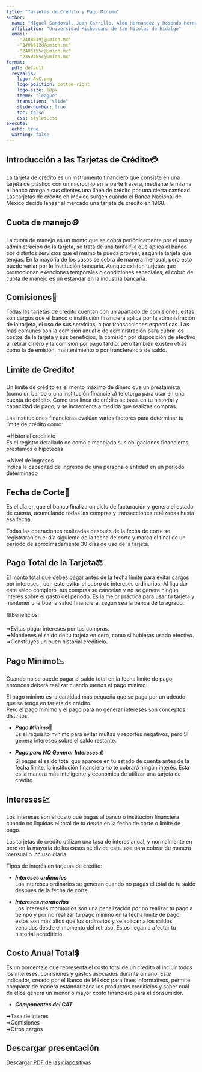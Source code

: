 ```yaml
---
title: "Tarjetas de Credito y Pago Minimo"
author: 
  name: "MIguel Sandoval, Juan Carrillo, Aldo Hernandez y Rosendo Hernandez"
  affiliation: "Universidad Michoacana de San Nicolas de Hidalgo"
  email:
    -"2408819j@umich.mx"
    -"2408812d@umich.mx"
    -"2405155c@umich.mx"
    -"2350465c@umich.mx" 
format:
  pdf: default
  revealjs:
    logo: AyC.png  
    logo-position: bottom-right
    logo-size: 80px
    theme: "league"
    transition: "slide"
    slide-number: true
    toc: false
    css: styles.css
execute:
  echo: true
  warning: false
---
```


## Introducción a las Tarjetas de Crédito💳

La tarjeta de crédito es un instrumento financiero que consiste en una tarjeta de plástico con un microchip en la parte trasera, mediante la misma el banco otorga a sus clientes una línea de crédito por una cierta cantidad. Las tarjetas de crédito en México surgen cuando el Banco Nacional de México decide lanzar al mercado una tarjeta de crédito en 1968.

## Cuota de manejo🪙

La cuota de manejo es un monto que se cobra periódicamente por el uso y administración de la tarjeta, se trata de una tarifa fija que aplica el banco por distintos servicios que el mismo te pueda proveer, según la tarjeta que tengas. En la mayoría de los casos se cobra de manera mensual, pero esto puede variar por la institución bancaria. Aunque existen tarjetas que promocionan exenciones temporales o condiciones especiales,  el cobro de cuota de manejo es un estándar en la industria bancaria.

## Comisiones🧾

Todas las tarjetas de crédito cuentan con un apartado de comisiones, estas son cargos que el banco o institución financiera aplica por la administración de la tarjeta, el uso de sus servicios, o por transacciones específicas. Las más comunes son la comisión anual o de administración para cubrir los costos de la tarjeta y sus beneficios, la comisión por disposición de efectivo al retirar dinero y la comisión por pago tardío, pero también existen otras como la de emisión, mantenimiento o por transferencia de saldo.

## Limite de Credito❗ {.scrollable}

Un límite de crédito es el monto máximo de dinero que un prestamista (como un banco o una institución financiera) te otorga para usar en una cuenta de crédito. Como una linea de crédito se basa en tu historial y capacidad de pago, y se incrementa a medida que realizas compras.

Las instituciones financieras evalúan varios factores para determinar tu límite de crédito como: 

➡Historial crediticio  
Es el registro detallado de como a manejado sus obligaciones financieras, prestamos o hipotecas

➡Nivel de ingresos   
Indica la capacitad de ingresos de una persona o entidad en un periodo determinado

## Fecha de Corte📆

Es el día en que el banco finaliza un ciclo de facturación y genera el estado de cuenta, acumulando todas las compras y transacciones realizadas hasta esa fecha.  

Todas las operaciones realizadas después de la fecha de corte se registrarán en el día siguiente de la fecha de corte y marca el final de un período de aproximadamente 30 días de uso de la tarjeta. 


## Pago Total de la Tarjeta⚖️

El monto total que debes pagar antes de la fecha límite para evitar cargos por intereses , con esto evitar el cobro de intereses ordinarios. Al liquidar este saldo completo, tus compras se cancelan y no se genera ningún interés sobre el gasto del periodo. Es la mejor práctica para usar tu tarjeta y mantener una buena salud financiera, según sea la banca de tu agrado.  

🟢Beneficios:
 
➡Evitas pagar intereses por tus compras.   
➡Mantienes el saldo de tu tarjeta en cero, como si hubieras usado efectivo.  
➡Construyes un buen historial crediticio.  

## Pago Minimo📉 {.scrollable}


Cuando no se puede pagar el saldo total en la fecha límite de pago, entonces deberá realizar cuando menos el pago mínimo.   


El pago mínimo es la cantidad más pequeña que se paga por un adeudo que se tenga en tarjeta de crédito.  
Pero el pago mínimo y el pago para no generar intereses son conceptos distintos:  

+ ***Pago Mínimo***💸  
Es el requisito mínimo para evitar multas y reportes negativos, pero SÍ genera intereses sobre el saldo restante.  

+ ***Pago para NO Generar Intereses***💰  
Si pagas el saldo total que aparece en tu estado de cuenta antes de la fecha límite, la institución financiera no te cobrará ningún interés. Esta es la manera más inteligente y económica de utilizar una tarjeta de crédito.


## Intereses💹 {.scrollable}

Los intereses son el costo que pagas al banco o institución financiera cuando no liquidas el total de tu deuda en la fecha de corte o límite de pago.  

Las tarjetas de credito utilizan una tasa de interes anual, y normalmente en  pero en la mayoria de los casos se divide esta tasa para cobrar de manera mensual o incluso diaria.  

Tipos de interés en tarjetas de crédito:

+ ***Intereses ordinarios***  
Los intereses ordinarios se generan cuando no pagas el total de tu saldo despues de la fecha de corte.

+ ***Intereses moratorios***  
Los intereses moratorios son una penalización por no realizar tu pago a tiempo y por no realizar tu pago minimo en la fecha limite de pago; estos son más altos que los ordinarios y se aplican a los saldos vencidos desde el momento del retraso.
Estos llegan a afectar tu historial acrediticio.

## Costo Anual Total💲 {.scrollable}

Es un porcentaje que representa el costo total de un crédito al incluir todos los intereses, comisiones y gastos asociados durante un año. Este indicador, creado por el Banco de México para fines informativos, permite comparar de manera estandarizada los productos crediticios y saber cuál de ellos genera un menor o mayor costo financiero para el consumidor.  

+ ***Componentes del CAT***

➡Tasa de interes  
➡Comisiones  
➡Otros cargos  

## Descargar presentación

[ Descargar PDF de las diapositivas](Equipo[6].pdf)
